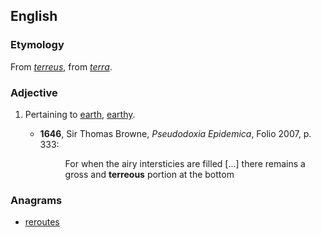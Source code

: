 ==English==

===Etymology===
From {{etyl|la|en}} ''[[terreus]]'', from ''[[terra]]''.

===Adjective===
{{en-adj}}

# {{context|obsolete}} Pertaining to [[earth]], [[earthy]].
#* '''1646''', Sir Thomas Browne, ''Pseudodoxia Epidemica'', Folio 2007, p. 333:
#*: For when the airy intersticies are filled [...] there remains a gross and '''terreous''' portion at the bottom

===Anagrams===
* [[reroutes#English|reroutes]]